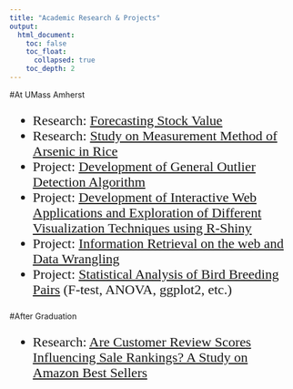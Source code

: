 ```yaml
---
title: "Academic Research & Projects"
output: 
  html_document:
    toc: false
    toc_float: 
      collapsed: true
    toc_depth: 2
---
```

<style>
ul {font-family: Times New Roman; font-size: 24px;}
</style>

<div id="backhome"><a href="index.html"><i class="fa fa-home" aria-hidden="true"></i></a></div>

#At UMass Amherst


- <i class="fa fa-book" aria-hidden="true"></i> Research: [Forecasting Stock Value](Forecasting_Stock_Value.html)
- <i class="fa fa-book" aria-hidden="true"></i> Research: [Study on Measurement Method of Arsenic in Rice](Arsenic_Measurement.html)
- <i class="fa fa-calendar-check-o" aria-hidden="true"></i> Project: [Development of General Outlier Detection Algorithm](Outlier_Detection.html)
- <i class="fa fa-calendar-check-o" aria-hidden="true"></i> Project: [Development of Interactive Web Applications and Exploration of Different Visualization Techniques using R-Shiny](Interactive_Web_App.html)
- <i class="fa fa-calendar-check-o" aria-hidden="true"></i> Project: [Information Retrieval on the web and Data Wrangling](Web_Data_Wrangling.html)
- <i class="fa fa-calendar-check-o" aria-hidden="true"></i> Project: [Statistical Analysis of Bird Breeding Pairs](Bird_Breeding_Pairs.html) (F-test, ANOVA, ggplot2, etc.)



#After Graduation
<font face="Times New Roman" size=5>

- <i class="fa fa-book" aria-hidden="true"></i> Research: [Are Customer Review Scores Influencing Sale Rankings? A Study on Amazon Best Sellers](Amazon_s_Secret.html)

</font>